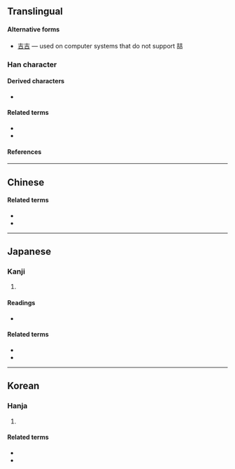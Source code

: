 {{also|吉}}
{{character info/new}}
==Translingual==

====Alternative forms====
* {{qualifier|non-standard}} [[吉吉]] &mdash; used on computer systems that do not support 喆

===Han character===
{{Han char|rn=30|rad=口|as=09|sn=12|four=|canj=GRGR|ids=⿰吉吉}}

====Derived characters====
* {{l|mul|[[𠽻]], [[𪝦]], [[𭹶]], [[𮃭]], [[𧑱]], [[𧑭]], [[𫬔]], [[嚞]]}}

====Related terms====
* {{l|mul|吉吉}}
* {{l|mul|吉}}

====References====
{{Han ref|kx=0197.260|dkj=03908|dj=0419.040|hdz=10648.110|uh=5586}}

----

==Chinese==
{{zh-forms|t=吉吉}}
{{zh-see|哲|v}}

====Related terms====
* {{zh-l|吉吉}}
* {{zh-l|吉}}

----

==Japanese==
{{ja-kanjitab|[[吉]][[吉]]}}

===Kanji===
{{ja-kanji|grade=|rs=口09}}

# {{rfdef|ja|sort=口09}}

====Readings====
* {{ja-readings|on=[[てつ]] (tetsu)|kun=}}

====Related terms====
* {{ja-l|吉吉}}
* {{ja-l|吉}}

----

==Korean==
{{ko-hanjatab|[[吉]][[吉]]}}

===Hanja===
{{ko-hanja|hangeul=철|rv=cheol|mr=ch'ŏl}}

# {{rfdef|ko|sort=口09}}

====Related terms====
* {{l|ko|吉吉}}
* {{l|ko|吉}}